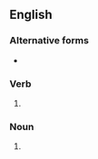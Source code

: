 ==English==

===Alternative forms===
* {{l|en|taxiing}}

===Verb===
{{head|en|verb form}}

# {{present participle of|en|taxi|nocat=1}}

===Noun===
{{en-noun|~}}

# {{lb|en|aviation}} {{alt form|en|taxiing}}